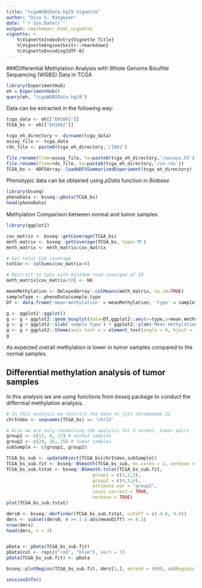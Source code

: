 ```yaml
---
title: "tcgaWGBSData.hg19 Vignette"
author: "Divy S. Kangeyan"
date: "`r Sys.Date()`"
output: rmarkdown::html_vignette
vignette: >
    %\VignetteIndexEntry{Vignette Title}
    %\VignetteEngine{knitr::rmarkdown}
    %\VignetteEncoding{UTF-8}
---
```


###Differential Methylation Analysis with Whole Genome Bisulfite Sequencing (WGBS) Data in TCGA
```r
library(ExperimentHub)
eh = ExperimentHub()
query(eh, "tcgaWGBSData.hg19")
```

Data can be extracted in the following way:
```r
tcga_data <- eh[["EH1661"]]
TCGA_bs <- eh[["EH1662"]]

tcga_eh_directory <- dirname(tcga_data)
assay_file <- tcga_data
rds_file <- paste0(tcga_eh_directory,'/1662')

file.rename(from=assay_file, to=paste0(tcga_eh_directory,'/assays.h5'))
file.rename(from=rds_file, to=paste0(tcga_eh_directory,'/se.rds'))
TCGA_bs <- HDF5Array::loadHDF5SummarizedExperiment(tcga_eh_directory)
```


Phenotypic data can be obtained using *pData* function in *Biobase*
```r
library(bsseq)
phenoData <- bsseq::pData(TCGA_bs)
head(phenoData)
```


Methylation Comparison between normal and tumor samples
```r
library(ggplot2)

cov_matrix <- bsseq::getCoverage(TCGA_bs)
meth_matrix <- bsseq::getCoverage(TCGA_bs, type='M')
meth_matrix <- meth_matrix/cov_matrix

# Get total CpG coverage
totCov <- colSums(cov_matrix>0)

# Restrict to CpGs with minimum read covergae of 10
meth_matrix[cov_matrix<10] <- NA 

meanMethylation <- DelayedArray::colMeans(meth_matrix, na.rm=TRUE)
sampleType <- phenoData$sample.type
Df <- data.frame('mean-methylation' = meanMethylation, 'type' = sampleType)

g <- ggplot2::ggplot() 
g <- g + ggplot2::geom_boxplot(data=Df,ggplot2::aes(x=type,y=mean.methylation))
g <- g + ggplot2::xlab('sample type') + ggplot2::ylab('Mean methylation') 
g <- g + ggplot2::theme(axis.text.x = element_text(angle = 0, hjust = 1))
g

```

As expected overall methylation is lower in tumor samples compared to the normal samples.


## Differential methylation analysis of tumor samples

In this analysis we are using functions from *bsseq* package to conduct the differntial methylation analysis.
```r
# In this analysis we restrict the data to just chromosome 22
chrIndex <- seqnames(TCGA_bs) == 'chr22'

# Also we are only conducting the analysis for 3 normal, tumor pairs
group1 <- c(11, 6, 23) # normal samples
group2 <- c(20, 26, 25) # Tumor samples
subSample <- c(group1, group2)

TCGA_bs_sub <- updateObject(TCGA_bs[chrIndex,subSample])
TCGA_bs_sub.fit <- bsseq::BSmooth(TCGA_bs_sub, mc.cores = 2, verbose = TRUE)
TCGA_bs_sub.tstat <- bsseq::BSmooth.tstat(TCGA_bs_sub.fit, 
                                group1 = c(1,2,3),
                                group2 = c(4,5,6), 
                                estimate.var = "group2",
                                local.correct = TRUE,
                                verbose = TRUE)
plot(TCGA_bs_sub.tstat)
```

```r
dmrs0 <- bsseq::dmrFinder(TCGA_bs_sub.tstat, cutoff = c(-4.6, 4.6))
dmrs <- subset(dmrs0, n >= 3 & abs(meanDiff) >= 0.1)
nrow(dmrs)
head(dmrs, n = 3)


pData <- pData(TCGA_bs_sub.fit)
pData$col <- rep(c("red", "blue"), each = 3)
pData(TCGA_bs_sub.fit) <- pData

bsseq::plotRegion(TCGA_bs_sub.fit, dmrs[1,], extend = 5000, addRegions = dmrs)

```
```r
sessionInfo()
```




